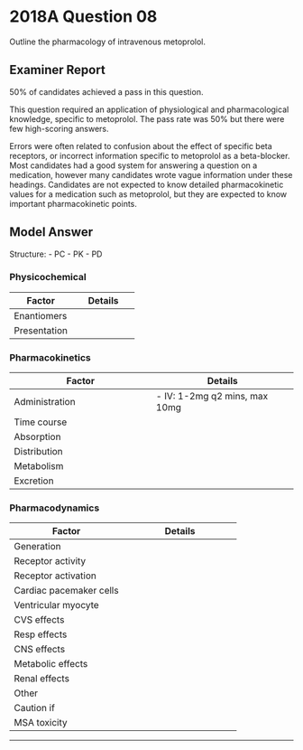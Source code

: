 # 2018A Question 08 

Outline the pharmacology of intravenous metoprolol.


## Examiner Report

50% of candidates achieved a pass in this question.


This question required an application of physiological and pharmacological knowledge, specific to metoprolol. The pass rate was 50% but there were few high-scoring answers.


Errors were often related to confusion about the effect of specific beta receptors, or incorrect information specific to metoprolol as a beta-blocker. Most candidates had a good system for answering a question on a medication, however many candidates wrote vague information under these headings. Candidates are not expected to know detailed pharmacokinetic values for a medication such as metoprolol, but they are expected to know important pharmacokinetic points.

## Model Answer

Structure:
- PC
- PK
- PD

### Physicochemical


|Factor|Details|
| -- | -- |
|Enantiomers|<p>R-metoprolol</p><p>S-metoprolol</p>|
|Presentation|<p>IV solution</p><p>Tablets as tartrate (quick) or succinate (slow)</p>|

### Pharmacokinetics


|Factor|Details|
| -- | -- |
|Administration|- IV: 1-2mg q2 mins, max 10mg|
|Time course|<p>- Onset 1-2 mins</p><p>- Duration 5-8 hours</p>|
|Absorption|<p>- Oral bioav 50% single dose, 70% if repeated (?)</p>|
|Distribution|<p>- Plasma protein binding 10%</p><p>- Moderate lipid solubility</p><p>- Crosses blood-brain barrier</p>|
|Metabolism|<p>- CYP2D6 O-demethylation > CYP3A4 α-hydroxylation</p><p>- t1/2β 3-7 hours</p>|
|Excretion|<p>- Metabolites → Urine</p>|

### Pharmacodynamics


|Factor|Details|
| -- | -- |
|Generation|<p>- 2nd </p>|
|Receptor activity|<p>- β adrenoceptor antagonist</p><p>- Fairly β~1~ selective</p><p>- No intrinsic sympathomimetic activity (ISA)</p><p>- Weak membrane stabilizing activity (MSA)</p>|
|Receptor activation|<p>- Gs G protein coupled receptor</p><p>- ↓ CAMP → ↓ PKA activation → ↓ Phosphorylation of intracellular targets</p>|
|Cardiac pacemaker cells|<p>- ↓ HCN channel activation → ↓ Slope phase 4 → ↓ HR</p>|
|Ventricular myocyte|<p>- ↓ Phosphorylation of:</p><p>&emsp;- Membrane L-Ca^2+^ and SR Ryanodine-sensitive Ca^2+^ channel (↓ Ca^2+^ influx)</p><p>&emsp;- Myosin (↓ rate at which cross-bridge cycling can occur)</p><p>&emsp;- Troponin I and phospholamban (↓ rate of relaxation)</p>|
|CVS effects|<p>- ↓ HR, ↓ atrial tachyarrhythmias, ↓ AV node conduction</p><p>- ↓ Contractility, ↓ remodelling in LV failure</p><p>- ↓ Cardiac output, ↓ MAP acutely (offset by ↑ SVR)</p><p>- +/- Worsen peripheral vascular disease (more a problem if non-selective)</p><p>- +/- rebound effects if abrupt cessation</p>|
|Resp effects|<p>- Risk bronchospasm (some β~2~ antagonism)</p>|
|CNS effects|<p>- ↓ Tremor, depression, fatigue, insomnia, sexual dysfunction, migraine prophylaxis</p>|
|Metabolic effects|<p>- ↑ Risk diabetes, ↓ autonomic response to ↓ BSL, ↓ symptoms of ↓ BSL (tremor, ↑ HR)</p>|
|Renal effects|<p>- ↓ Renin release → ↓ Na^+^/H~2~O retention → ↓ MAP long term</p>|
|Other|<p>- Hair loss<p>|
|Caution if|<p>- Severe LV failure</p><p>- Atrioventricular conduction delay</p><p>- Asthma, COPD</p><p>- Diabetes</p>|
|MSA toxicity|<p>As for local anaesthetic systemic toxicity:</p><p>- CNS: Excitation (seizures) then depression (coma)</p><p>- CVS: Hypotension, arrhythmia, death</p>|


--- 

